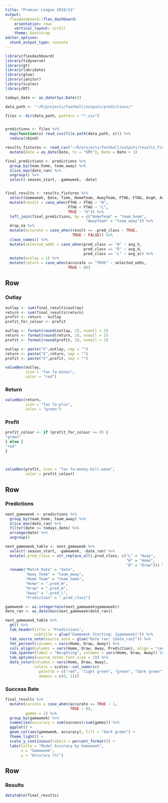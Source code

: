 ```yaml
---
title: "Premier League 2020/21"
output: 
  flexdashboard::flex_dashboard:
    orientation: rows
    vertical_layout: scroll
    theme: bootstrap
editor_options: 
  chunk_output_type: console
---
```


```r
library(flexdashboard)
library(tidyverse)
library(gt)
library(lubridate)
library(glue)
library(janitor)
library(scales)
library(DT)

todays_date <- as_date(Sys.Date())
```


```r
data_path <- "~/R/projects/football/outputs/predictions/"

files <- dir(data_path, pattern = "*.csv") 


predictions <- files %>%
  map(function(x) read_csv(file.path(data_path, x))) %>%  
  reduce(rbind)
```


```r

results_fixtures <- read_csv("~/R/projects/football/outputs/results_fixtures.csv") %>% 
  mutate(Date = as_date(Date, tz = "GMT"), Date = Date + 1)

final_predictions <- predictions %>%  
  group_by(team_home, team_away) %>% 
  slice_max(date_ran) %>% 
  ungroup() %>% 
  select(-season_start, -gameweek, -date)


final_results <- results_fixtures %>% 
  select(Gameweek, Date, Time, HomeTeam, AwayTeam, FTHG, FTAG, AvgH, AvgD, AvgA) %>% 
  mutate(result = case_when(FTHG > FTAG ~ "W",
                            FTHG < FTAG ~ "L",
                            TRUE ~ "D")) %>% 
  left_join(final_predictions, by = c("HomeTeam" = "team_home",
                                    "AwayTeam" = "team_away")) %>% 
  drop_na %>% 
  mutate(accurate = case_when(result == .pred_class ~ TRUE,
                              TRUE ~ FALSE)) %>% 
  clean_names() %>%
  mutate(selected_odds = case_when(pred_class == "W" ~ avg_h,
                                   pred_class == "D" ~ avg_d,
                                   pred_class == "L" ~ avg_a)) %>% 
  mutate(outlay = 1) %>% 
  mutate(return = case_when(accurate == "TRUE" ~ selected_odds,
                            TRUE ~ 0))

```





Row
-----------------------------------------------------------------------

### Outlay {data-width=300}
```r
outlay <- sum(final_results$outlay)
return <- sum(final_results$return)
profit <- return - outlay
profit_for_colour <- profit

outlay <- format(round(outlay, 2), nsmall = 2)
return <- format(round(return, 2), nsmall = 2)
profit <- format(round(profit, 2), nsmall = 2)

outlay <- paste("€",outlay, sep = "")
return <- paste("€",return, sep = "")
profit <- paste("€",profit, sep = "")

valueBox(outlay, 
         icon = "fas fa-minus",
         color = "red")
```


### Return {data-width=300}
```r
valueBox(return, 
         icon = "fas fa-plus",
         color = "green")


```


### Profit {data-width=300}
```r
profit_colour <- if (profit_for_colour >= 0) {
"green"
} else {
"red"
}
  
  

valueBox(profit, icon = "fas fa-money-bill-wave",
         color = profit_colour)
```



Row
-----------------------------------------------------------------------

### Predictions {data-width=450}

```r
next_gameweek <- predictions %>%  
  group_by(team_home, team_away) %>% 
  slice_max(date_ran) %>% 
  filter(date >= todays_date) %>% 
  arrange(date) %>% 
  ungroup()

next_gameweek_table <- next_gameweek %>%
  select(-season_start, -gameweek, -date_ran) %>% 
  mutate(.pred_class = str_replace_all(.pred_class, c("L" = "Away",
                                                      "W" = "Home",
                                                      "D" = "Draw"))) %>% 
  rename("Match Date" = "date",
         "Away Team" = "team_away",
         "Home Team" = "team_home",
         "Home" = ".pred_W",
         "Draw" = ".pred_D",
         "Away" = ".pred_L",
         "Prediction" = ".pred_class")

gameweek <- as.integer(min(next_gameweek$gameweek))
date_ran <- as_date(min(next_gameweek$date_ran))

next_gameweek_table %>% 
  gt() %>% 
  tab_header(title = "Predictions", 
             subtitle = glue("Gameweek Starting: {gameweek}")) %>% 
  tab_source_note(source_note = glue("Date ran: {date_ran}")) %>% 
  fmt_percent(columns = vars(Home, Draw, Away)) %>%
  cols_align(columns = vars(Home, Draw, Away, Prediction), align = "center") %>%
  tab_spanner(label = "Weighting", columns = vars(Home, Draw, Away)) %>% 
  tab_options(source_notes.font.size = 10) %>% 
  data_color(columns = vars(Home, Draw, Away), 
             colors = scales::col_numeric(
               palette = c("red", "light green", "green", "dark green"),
               domain = c(0, 1))) 
```


### Success Rate {data-width=450}

```r
final_results %>%  
  mutate(success = case_when(accurate == TRUE ~ 1,
                             TRUE ~ 0),
         games = 1) %>%
  group_by(gameweek) %>% 
  summarise(accuracy = sum(success)/sum(games)) %>% 
  ggplot() +
  geom_col(aes(gameweek, accuracy), fill = "dark green") +
  theme_light() +
  scale_y_continuous(labels = percent_format()) +
  labs(title = "Model Accuracy by Gameweek",
       x = "Gameweek",
       y = "Accuracy (%)")
```



Row
-----------------------------------------------------------------------

### Results {data-width=900}

```r

datatable(final_results)

```




